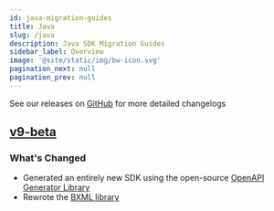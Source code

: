 ```yaml
---
id: java-migration-guides
title: Java
slug: /java
description: Java SDK Migration Guides
sidebar_label: Overview
image: '@site/static/img/bw-icon.svg'
pagination_next: null
pagination_prev: null
---
```


See our releases on [GitHub](https://github.com/Bandwidth/java-sdk/releases) for more detailed changelogs

## [v9-beta](migration-guides/java/v8->v9-beta/)

### What's Changed

* Generated an entirely new SDK using the open-source [OpenAPI Generator Library](https://openapi-generator.tech/)
* Rewrote the [BXML library](migration-guides/java/v8->v9-beta#bxml/)
